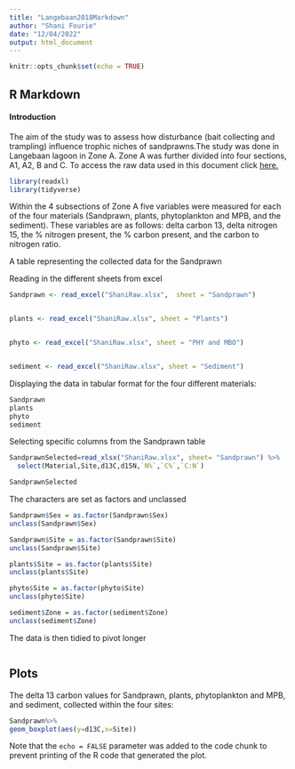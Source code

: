 ```yaml
---
title: "Langebaan2018Markdown"
author: "Shani Fourie"
date: "12/04/2022"
output: html_document
---
```


```r
knitr::opts_chunk$set(echo = TRUE)
```

## R Markdown

#### Introduction

The aim of the study was to assess how disturbance (bait collecting and trampling) influence trophic niches of sandprawns.The study was done in Langebaan lagoon in Zone A. Zone A was further divided into four sections, A1, A2, B and C. To access the raw data used in this document click [here.](https://github.com/ShaniFourie/TidyData/blob/main/ShaniRaw.xlsx)



```r
library(readxl)
library(tidyverse)

```
Within the 4 subsections of Zone A five variables were measured for each of the four materials (Sandprawn, plants, phytoplankton and MPB, and the sediment). These variables are as follows: delta carbon 13, delta nitrogen 15, the % nitrogen present, the % carbon present, and the carbon to nitrogen ratio.

A table representing the collected data for the Sandprawn


Reading in the different sheets from excel
```r
Sandprawn <- read_excel("ShaniRaw.xlsx",  sheet = "Sandprawn")


plants <- read_excel("ShaniRaw.xlsx", sheet = "Plants")


phyto <- read_excel("ShaniRaw.xlsx", sheet = "PHY and MBO")


sediment <- read_excel("ShaniRaw.xlsx", sheet = "Sediment")

```

Displaying the data in tabular format for the four different materials:
```r
Sandprawn
plants
phyto
sediment
```

Selecting specific columns from the Sandprawn table

```r
SandprawnSelected=read_xlsx("ShaniRaw.xlsx", sheet= "Sandprawn") %>% 
  select(Material,Site,d13C,d15N,`N%`,`C%`,`C:N`)

SandprawnSelected

```


The characters are set as factors and unclassed
```r
Sandprawn$Sex = as.factor(Sandprawn$Sex)
unclass(Sandprawn$Sex)

Sandprawn$Site = as.factor(Sandprawn$Site)
unclass(Sandprawn$Site)

plants$Site = as.factor(plants$Site)
unclass(plants$Site)

phyto$Site = as.factor(phyto$Site)
unclass(phyto$Site)

sediment$Zone = as.factor(sediment$Zone)
unclass(sediment$Zone)
```



The data is then tidied to pivot longer

```r
 
```


## Plots

The delta 13 carbon values for Sandprawn, plants, phytoplankton and MPB, and sediment, collected within the four sites:

```r
Sandprawn%>%
geom_boxplot(aes(y=d13C,x=Site))


```

Note that the `echo = FALSE` parameter was added to the code chunk to prevent printing of the R code that generated the plot.
